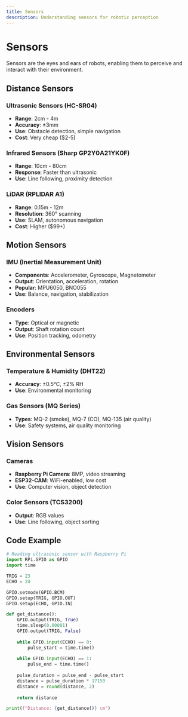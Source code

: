 ```yaml
---
title: Sensors
description: Understanding sensors for robotic perception
---
```


# Sensors

Sensors are the eyes and ears of robots, enabling them to perceive and interact with their environment.

## Distance Sensors

### Ultrasonic Sensors (HC-SR04)
- **Range**: 2cm - 4m
- **Accuracy**: ±3mm
- **Use**: Obstacle detection, simple navigation
- **Cost**: Very cheap ($2-5)

### Infrared Sensors (Sharp GP2Y0A21YK0F)
- **Range**: 10cm - 80cm
- **Response**: Faster than ultrasonic
- **Use**: Line following, proximity detection

### LiDAR (RPLIDAR A1)
- **Range**: 0.15m - 12m
- **Resolution**: 360° scanning
- **Use**: SLAM, autonomous navigation
- **Cost**: Higher ($99+)

## Motion Sensors

### IMU (Inertial Measurement Unit)
- **Components**: Accelerometer, Gyroscope, Magnetometer
- **Output**: Orientation, acceleration, rotation
- **Popular**: MPU6050, BNO055
- **Use**: Balance, navigation, stabilization

### Encoders
- **Type**: Optical or magnetic
- **Output**: Shaft rotation count
- **Use**: Position tracking, odometry

## Environmental Sensors

### Temperature & Humidity (DHT22)
- **Accuracy**: ±0.5°C, ±2% RH
- **Use**: Environmental monitoring

### Gas Sensors (MQ Series)
- **Types**: MQ-2 (smoke), MQ-7 (CO), MQ-135 (air quality)
- **Use**: Safety systems, air quality monitoring

## Vision Sensors

### Cameras
- **Raspberry Pi Camera**: 8MP, video streaming
- **ESP32-CAM**: WiFi-enabled, low cost
- **Use**: Computer vision, object detection

### Color Sensors (TCS3200)
- **Output**: RGB values
- **Use**: Line following, object sorting

## Code Example

```python
# Reading ultrasonic sensor with Raspberry Pi
import RPi.GPIO as GPIO
import time

TRIG = 23
ECHO = 24

GPIO.setmode(GPIO.BCM)
GPIO.setup(TRIG, GPIO.OUT)
GPIO.setup(ECHO, GPIO.IN)

def get_distance():
    GPIO.output(TRIG, True)
    time.sleep(0.00001)
    GPIO.output(TRIG, False)
    
    while GPIO.input(ECHO) == 0:
        pulse_start = time.time()
    
    while GPIO.input(ECHO) == 1:
        pulse_end = time.time()
    
    pulse_duration = pulse_end - pulse_start
    distance = pulse_duration * 17150
    distance = round(distance, 2)
    
    return distance

print(f"Distance: {get_distance()} cm")
```

